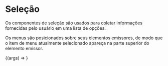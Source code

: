 
<Meta title="Components/Select" component={MySelect} />

# Seleção

Os componentes de seleção são usados para coletar informações fornecidas pelo usuário em uma lista de opções.

<MySelect />

Os menus são posicionados sobre seus elementos emissores, de modo que o item de menu atualmente selecionado apareça na parte superior do elemento emissor.

<ArgsTable of={MySelect} />

<Canvas>
  <Story
    name="Select Component"
    args={{
      ...MySelect.defaultProps,
      label: "Selecione uma das opções",
      option1: "1",
      option2: "2",
      option3: "3",
    }}
  >
    {(args) => <MySelect {...args} />}
  </Story>
</Canvas>
